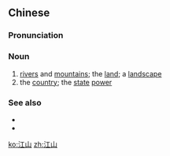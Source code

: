 ==Chinese==
{{zh-forms}}

===Pronunciation===
{{zh-pron
|m=jiāngshān
|c=gong1 saan1
|h=pfs=kông-sân
|mn=kh,qz,tp,xm,zz:kang-san
|cat=n
}}

===Noun===
{{zh-noun}}

# [[river]]s and [[mountain]]s; the [[land]]; a [[landscape]]
# the [[country]]; the [[state]] [[power]]

===See also===
* {{zh-l|山河}}
* {{zh-l|山水}}

[[ko:江山]]
[[zh:江山]]